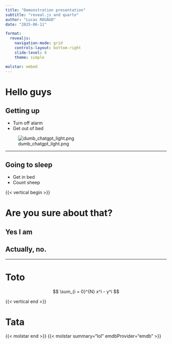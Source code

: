 ```yaml
---
title: "Demonstration presentation"
subtitle: "reveal.js and quarto"
author: "Lucas ROUAUD"
date: "2025-06-11"

format:
  revealjs:
    navigation-mode: grid
    controls-layout: bottom-right
    slide-level: 0
    theme: simple

molstar: embed
---
```


# Hello guys

## Getting up

- Turn off alarm
- Get out of bed

![dumb_chatgpt_light.png](dumb_chatgpt_light.png)

---

## Going to sleep

- Get in bed
- Count sheep

{{< vertical begin >}}

# Are you sure about that?

## Yes I am

## Actually, no.

---

# Toto

$$
\sum_{i = 0}^{N} x^i - y^i
$$


{{< vertical end >}}

# Tata

{{< molstar end >}}
{{< molstar summary="lol" emdbProvider="emdb" >}}

